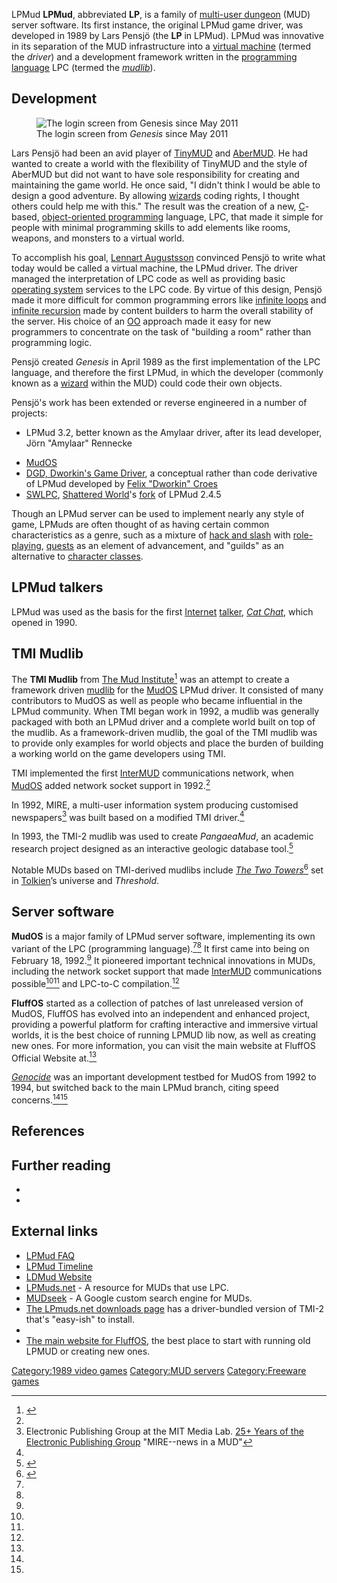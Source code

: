 LPMud
{{Short description|MUD server software}}
'''LPMud''', abbreviated '''LP''', is a family of [[multi-user dungeon]] (MUD) server software. Its first instance, the original LPMud game driver, was developed in 1989 by Lars Pensjö (the '''LP''' in LPMud).{{R|bartle-lars|shahromine-mudlib|pike}} LPMud was innovative in its separation of the MUD infrastructure into a [[virtual machine]] (termed the ''driver'') and a development framework written in the [[programming language]] LPC (termed the ''[[mudlib]]'').{{R|bartle-mudlib}}

==Development==
[[File:LoginScreen.jpg|thumb|right|The login screen from ''Genesis'' since May 2011]]

Lars Pensjö had been an avid player of [[TinyMUD]] and [[AberMUD]]. He had wanted to create a world with the flexibility of TinyMUD and the style of AberMUD{{R|bartle-lpmud}} but did not want to have sole responsibility for creating and maintaining the game world. He once said, "I didn't think I would be able to design a good adventure. By allowing [[Wizard (MUD)|wizards]] coding rights, I thought others could help me with this."{{R|dog}}  The result was the creation of a new, [[C (programming language)|C]]-based, [[object-oriented programming]] language, LPC, that made it simple for people with minimal programming skills to add elements like rooms, weapons, and monsters to a virtual world.{{R|giuliano}}

To accomplish his goal, [[Lennart Augustsson]] convinced Pensjö to write what today would be called a virtual machine, the LPMud driver. The driver managed the interpretation of LPC code as well as providing basic [[operating system]] services to the LPC code. By virtue of this design, Pensjö made it more difficult for common programming errors like [[infinite loop]]s and [[infinite recursion]] made by content builders to harm the overall stability of the server. His choice of an [[object-oriented programming|OO]] approach made it easy for new programmers to concentrate on the task of "building a room" rather than programming logic.{{R|pike}}

Pensjö created ''Genesis'' in April 1989 as the first implementation of the LPC language, and therefore the first LPMud, in which the developer (commonly known as a [[Wizard (MUD)|wizard]] within the MUD) could code their own objects.{{R|netgames1|dog|reese-genesis|bartle-genesis}}

Pensjö's work has been extended or reverse engineered in a number of projects:
* {{Anchor|Amylaar}}LPMud 3.2, better known as the Amylaar driver, after its lead developer, Jörn "Amylaar" Rennecke{{R|ywwr2|reese-amylaar}}
* [[MudOS]]{{R|ywwr2}}
* [[Dworkin's Game Driver|DGD, Dworkin's Game Driver]], a conceptual rather than code derivative of LPMud developed by [[Felix Croes|Felix "Dworkin" Croes]]{{R|shahromine-dgd}}
* [[SWLPC (programming language)|SWLPC]], [[Shattered World]]'s [[Fork (software development)|fork]] of LPMud 2.4.5{{R|reese-sw}}

Though an LPMud server can be used to implement nearly any style of game,{{R|hahn}} LPMuds are often thought of as having certain common characteristics as a genre, such as a mixture of [[hack and slash]] with [[role-playing game|role-playing]], [[Quest (gaming)|quests]] as an element of advancement, and "guilds" as an alternative to [[character class]]es.{{R|internetculture|ywwr1}}

==LPMud talkers==
LPMud was used as the basis for the first [[Internet]] [[talker]], ''[[Cat Chat]]'', which opened in 1990{{R|netlingo}}.

==TMI Mudlib==
The '''TMI Mudlib''' from [[The Mud Institute]]<ref name="Takacs">{{cite journal|last=Takacs|first=Mark|date=August 17, 1993|title=Prolix A Text-based Participant System for VR|location=Washington|page=13|quote=2.3.7 MIRE Kay has taken a TMI LPMud driver (a popular alternative driver developed by The Mud Institute) and used it as the basis for a multi-user news and information retrieval system |citeseerx = 10.1.1.53.5993}}</ref> was an attempt to create a framework driven [[mudlib]] for the [[MudOS]] LPMud driver. It consisted of many contributors to MudOS as well as people who became influential in the LPMud community. When TMI began work in 1992, a mudlib was generally packaged with both an LPMud driver and a complete world built on top of the mudlib. As a framework-driven mudlib, the goal of the TMI mudlib was to provide only examples for world objects and place the burden of building a working world on the game developers using TMI.

TMI implemented the first [[InterMUD]] communications network, when [[MudOS]] added network socket support in 1992.<ref name="dog"/>

In 1992, MIRE, a multi-user information system producing customised newspapers<ref>Electronic Publishing Group at the MIT Media Lab. [http://web.media.mit.edu/~walter/ep.html 25+ Years of the Electronic Publishing Group] "MIRE--news in a MUD"</ref> was built based on a modified TMI driver.<ref name="Takacs"/>

In 1993, the TMI-2 mudlib was used to create ''PangaeaMud'', an academic research project designed as an interactive geologic database tool.<ref>{{cite thesis
 | last = Boring | first = Erich
 | url = http://sc.lib.muohio.edu/bitstream/handle/2374.MIA/248/fulltext.pdf?sequence=1
 | title = PangaeaMud: An Online, Object-oriented Multiple User Interactive Geologic Database Tool
 | degree = Master's
 | publisher = Miami University
 | date = 1993-12-03
 | access-date = 2010-05-03
}}</ref>

Notable MUDs based on TMI-derived mudlibs include ''[[The Two Towers (MUD)|The Two Towers]]''{{R|english}}{{R|smith-bebak}}{{R|jones}}{{R|ber}}{{R|Ekman-ttt}}<ref>{{cite web |url=http://www.mudconnect.com/mud-bin/adv_search.cgi?Mode=MUD&mud=The+Two+Towers |title=The MUD Connector: The Two Towers |publisher=[[The MUD Connector]] |quote=Highly customized TMI-2 1.1.1 mudlib on MudOS v22 (May 4, 2007) |access-date=2010-07-06 |archive-date=2012-07-17 |archive-url=https://web.archive.org/web/20120717014932/http://www.mudconnect.com/mud-bin/adv_search.cgi?Mode=MUD&mud=The+Two+Towers |url-status=dead }}</ref> set in [[Tolkien]]’s universe{{R|english}} and ''Threshold''.

== Server software ==
'''MudOS''' is a major family of LPMud server software, implementing its own variant of the LPC (programming language).<ref name="ywwr" /><ref name="busey-mudos" />  It first came into being on February 18, 1992.<ref name="reese-mudos" />  It pioneered important technical innovations in MUDs, including the network socket support that made [[InterMUD]] communications possible<ref name="dog" /><ref name="shahromine" /> and LPC-to-C compilation.<ref name="reese-beek" /> 

'''FluffOS''' started as a collection of patches of last unreleased version of MudOS, FluffOS has evolved into an independent and enhanced project, providing a powerful platform for crafting interactive and immersive virtual worlds, it is the best choice of running LPMUD lib now, as well as creating new ones. For more information, you can visit the main website at FluffOS Official Website at.<ref name="fluffos" />

''[[Genocide (MUD)|Genocide]]'' was an important development testbed for MudOS from 1992 to 1994, but switched back to the main LPMud branch, citing speed concerns.<ref name="reese-geno-mudos" /><ref name="reese-geno-lpmud" />

==References==
{{Reflist|colwidth=40em|refs=
<ref name="bartle-lars">{{cite book
 | last = Bartle | first = Richard | author-link = Richard Bartle
 | title = [[Designing Virtual Worlds]]
 | publisher = New Riders
 | year = 2003
 | isbn = 0-13-101816-7
 | page = 10
 | quote = LPMUD was named after its author, Lars Pensjö of the University of Gothenburg, Sweden.
}}</ref>
<ref name="shahromine-mudlib">{{cite book
 | last1 = Shah | first1 = Rawn
 | last2 = Romine | first2 = James
 | year = 1995
 | title = Playing MUDs on the Internet
 | publisher = John Wiley & Sons, Inc.
 | isbn = 0-471-11633-5
 | page = 158
 | quote = ... the original ''Mudlib'' distributed by LP, Lars Pensjö, and his team.
}}</ref>
<ref name="pike">{{cite web
 |url         = http://pike.ida.liu.se/about/pike/history.xml
 |title       = The History of Pike
 |work        = Pike
 |access-date  = 2009-09-09
 |quote       = In the beginning, there was Adventure. Then a bunch of people decided to make multi-player adventure games. One of those people was Lars Pensjö at the Chalmers university in Gothenburg, Sweden. For his game he needed a simple, memory-efficient language, and thus LPC (Lars Pensjö C) was born. About a year later Fredrik Hübinette started playing one of these games and found that the language was the most easy-to-use language he had ever encountered.
 |url-status     = dead
 |archive-url  = https://web.archive.org/web/20100204062426/http://pike.ida.liu.se/about/pike/history.xml
 |archive-date = 2010-02-04
}}</ref>
<ref name="bartle-mudlib">{{cite book
 | last = Bartle | first = Richard | author-link = Richard Bartle
 | title = [[Designing Virtual Worlds]]
 | publisher = New Riders
 | year = 2003
 | isbn = 0-13-101816-7
 | page = 43
 | quote = Above this layer is what (for historical reasons) is known as the ''mudlib''<sup>58</sup>. [...] <sup>58</sup>For "mud library".  ''MUD1'' had a mudlib, but it was an adaptation of the BCPL input/output library and therefore was at a lower level than today's mudlibs.  The modern usage of the term was coined independently by ''LPMUD''.
}}</ref>
<ref name="bartle-lpmud">{{cite book
 | last = Bartle | first = Richard | author-link = Richard Bartle
 | title = [[Designing Virtual Worlds]]
 | publisher = New Riders
 | year = 2003
 | isbn = 0-13-101816-7
 | page = 10
 | quote = Having played both AberMUD and TinyMUD, he decided he wanted to write his own game with the adventure of the former and the user-extensibility of the latter.
}}</ref>
<ref name="bartle-genesis">{{cite book
 | last = Bartle | first = Richard | author-link = Richard Bartle
 | title = [[Designing Virtual Worlds]]
 | publisher = New Riders
 | year = 2003
 | isbn = 0-13-101816-7
 | pages = 10
 | quote = To this end, he developed an in-game programming language called LPC that allowed players of sufficient experience to add not only objects, but also powerful functionality to the game as it ran. 
}}</ref>
<ref name="dog">{{cite book
 | last1 = Mulligan | first1 = Jessica
 | last2 = Patrovsky | first2 = Bridgette
 | year = 2003
 | title = Developing Online Games: An Insider's Guide
 | publisher = New Riders
 | isbn = 1-59273-000-0
 | page = 451
 | quote = 1989 [...] Lars Penjske creates ''LPMud'' and opens ''Genesis''.  ''"Having fun playing ''TinyMUD'' and ''AberMUD'', Lars Penjske decides to write a server to combine the extensibility of ''TinyMUD'' with the adventures of ''AberMUD''.  Out of this inspiration, he designed ''LPC'' as a special MUD language to make extending the game simple.  Lars says, '...I didn't think I would be able to design a good adventure.  By allowing wizards coding rights, I thought others could help me with this.'  The first running code was developed in a week on Unix System V using IPC, not BSD sockets.  Early object-oriented features only existed accidentally by way of the nature of MUDs manipulating objects.  As Lars learned C++, he gradually extended those features.  The result is that the whole LPMud was developed from a small prototype, gradually extended with features."'' —'''George Reese's''' ''LPMud Timeline''
}}</ref>
<ref name="giuliano">{{cite book
 | last = Giuliano | first = Luca | author-link = :it:Luca Giuliano
 | title = I padroni della menzogna. Il gioco delle identità e dei mondi virtuali
 | publisher = [[:it:Meltemi Editore|Meltemi Editore]]
 | year = 1997
 | isbn = 978-88-86479-35-6
 | language = it
 |trans-title=The masters of the lie: the play of identity and virtual worlds
 | pages = 101–102
 | quote = È stato creato nel 1990 da Lars Pensjö presso la Chalmers Academic Computing Society in Svezia.  Pensjö proveniva dall'esperienza dell'AberMUD e il suo sistema è sostanzialmente il frutto di un compromesso tra la rigidità di AberMUD e l'egualitarismo del TinyMUD.  Il server LPMUD è diverso dagli altri perché non è un gioco prefabricato ma un linguaggio, chiamato LPC, che gli utenti possono utilizzare per interagire, modificare il loro ambiente e costruire un gioco.  Un DikuMUD è molto più efficiente come programma ma non può essere modificato senza avere un alto livello di conoscenza nella programmatazione.  Invece un LPMUD è molto più flessible ed è possibile costruire anche oggetti molto complessi con un livello di conoscenza inferiore.  Grazie a questa flessibilita, che si adatta all'immaginazione dei giocatori, LPMUD si è diffuso rapidamente.  Il livello di programmazione degli oggetti però non è esteso a tutti, ma è limitato ai giocatori che hanno raggiunto un livello elevato di competenza all'interno del MUD stesso e delle sue regole.  Grazie a questo maggior controllo del mondo, un LPMUD tende ad essere più organico e coerente nella construzione del mondo, diversamente dal TinyMUD che tende invece a diventare un po' caotico. '''Translation''': It was created in 1990 by Lars Pensjö of the Chalmers Academic Computing Society in Sweden.  Pensjö's experience was with AberMUD, and its system is basically the result of a compromise between the rigidity of AberMUD and the egalitarianism of TinyMUD.  The LPMUD server is different from others because it is not a game but a prefabricated language called LPC, which users can use to interact, change their environment and build a game.  A DikuMUD is much more efficient as a program but cannot be changed without having a high level of programming knowledge.  On the other hand, LPMUD is much more flexible, and you can build very complex objects with a lower level of knowledge.  Thanks to this flexibility, which adapts to players' imagination, LPMUD has spread rapidly.  The level of programming objects is not for everyone, but is limited to players who have reached a high level of competence within the MUD itself and with its rules.  Thanks to this greater control of the world, a LPMUD tends toward more comprehensive and coherent construction of the world, unlike TinyMUD, which tends to get a little chaotic.}}</ref>
<ref name="ywwr2">{{cite book
 | last1 = Towers | first1 = J. Tarin
 | last2 = Badertscher | first2 = Ken
 | last3 = Cunningham | first3 = Wayne
 | last4 = Buskirk | first4 = Laura
 | title = Yahoo! Wild Web Rides
 | publisher = IDG Books Worldwide Inc.
 | year = 1996
 | isbn = 0-7645-7003-X
 | page = 141
 | quote = '''MudOS and Amylaar:''': There are a couple versions of LPmuds that you might run into.  More are being developed as coders and wizards improve their games.  Both MudOS and Amylaar are descendants of LPmuds, and Amylaar is an especially popular version.
}}</ref>
<ref name="reese-amylaar">{{cite web
 | last = Reese | first = George 
 | url = http://www.faqs.org/faqs/games/mud-faq/lp/
 | title = LPMud FAQ
 | work = Internet FAQ Archives
 | date = 1998-09-15
 | access-date = 2009-06-25
 | quote = Amylaar is a person, not an LPMud. He is the primary author and torch bearer of the LPMud name. Given the generic sound of the term "LPMud" these days, people often refer to LPMud 3.2 as the Amylaar driver.
}}</ref>
<ref name="shahromine-dgd">{{cite book
 | last1 = Shah | first1 = Rawn
 | last2 = Romine | first2 = James
 | year = 1995
 | title = Playing MUDs on the Internet
 | publisher = John Wiley & Sons, Inc.
 | isbn = 0-471-11633-5
 | page = 164
 | quote = DGD, created by Dworkin aka Felix Croes, is a complete rewrite of the LPmud game.
}}</ref>
<ref name="reese-sw">{{cite web
 | last = Reese | first = George 
 | url = http://www.faqs.org/faqs/games/mud-faq/lp/
 | title = LPMud FAQ
 | work = Internet FAQ Archives
 | date = 1998-09-15
 | access-date = 2009-06-25
 | quote = Shattered Worlds, on the otherhand, derives from LPMud 2.4.5.
}}</ref>
<ref name="hahn">{{cite book
 | last = Hahn
 | first = Harley
 | title = The Internet Complete Reference
 | edition = 2nd
 | publisher = Osborne McGraw-Hill
 | year = 1996
 | isbn = 0-07-882138-X
 | page = [https://archive.org/details/harleyhahnsinter00hahn/page/557 557]
 | quote = The original LPC language was designed to create hack-n-slash muds.  If you heard that a particular mud was an LPMud, you could guess what type of mud it was.  In recent years, though, LPC has been redesigned into a general-purpose mud-creation language and, nowadays, virtually any type of mud might be an LPMud.
 | url = https://archive.org/details/harleyhahnsinter00hahn/page/557
 }}</ref>
<ref name="internetculture">{{cite book
 | editor-last = Porter | editor-first = David
 | title = Internet Culture
 | publisher = Routledge
 | year = 1997
 | isbn = 0-415-91684-4
 | edition = pbk.
 | last = Ito | first = Mizuko | author-link = Mizuko Ito
 | contribution = Virtually Embodied: The Reality of Fantasy in a Multi-User Dungeon
 | page = 89
 | quote = The MUDs that I study are LPMUDs, which are "traditional" and "mainstream" MUDs in the sense that they are combat and role-playing game oriented, and tend to use medieval images.
}}</ref>
<ref name="ywwr1">{{cite book
 | last1 = Towers | first1 = J. Tarin
 | last2 = Badertscher | first2 = Ken
 | last3 = Cunningham | first3 = Wayne
 | last4 = Buskirk | first4 = Laura
 | title = Yahoo! Wild Web Rides
 | publisher = IDG Books Worldwide Inc.
 | year = 1996
 | isbn = 0-7645-7003-X
 | page = 141
 | quote = '''LPmuds:''' When you play LPmuds, you'll probably be faced with more of a bent toward socialization and an attempt to get characters to role-play more.  Quests, where you have to complete a predetermined set of actions, tend to be used to try to move people away from relying simply on combat to gain experience.  When you first enter the game, your character has no profession until you join a guild, which you usually need to search around for.  It is normally against the rules for seasoned characters to help you with your quests or finding a guild, but some LPmuds do not enforce this.
}}</ref>
<ref name="netlingo">{{cite web
 | url = http://www.netlingo.com/more/talker.php
 | title = Talker History
 | work = NetLingo the Internet Dictionary
 | access-date = 2010-04-13
 | quote = Single-server talkers on the internet first appeared in 1990, with the talker Cat Chat. This was a hack of the LPMud source code, put together by Chris Thompson (aka 'Cat') at Warwick University, in England.
}}</ref>
<ref name="english">{{cite book
 | editor-last = English | editor-first = Katharine
 | title = Most Popular Web Sites: The Best of the Net from A 2 Z
 | publisher = Lycos Press / [[Macmillan Publishers]]
 | year = 1996
 | isbn = 0-7897-0792-6
 | page = 315
 | quote = '''Two Towers Multi-User Dungeon <nowiki>http://www.angband.com/towers</nowiki>''' This page serves as an entrance to the Two Towers Multi-User Dungeon, allowing game players to step into the world of fantasy writer J.R.R. Tolkien.  Intrepid visitors can learn about the game or link to Tolkien sites dotting the net.
}}</ref>
<ref name="smith-bebak">{{cite book
 | last1 = Smith
 | first1 = Bud
 | last2 = Bebak
 | first2 = Arthur
 | title = Creating Web Pages for Dummies
 | edition = 2nd
 | publisher = IDG
 | year = 1997
 | isbn = 0-7645-0114-3
 | pages = [https://archive.org/details/creatingwebpages00smit_0/page/40 40–41]
 | url = https://archive.org/details/creatingwebpages00smit_0/page/40
 }}</ref>
<ref name="jones">{{cite web
 | last = Jones | first = Nimrod
 | title = nEt.SPeAk
 |date=April 1997
 | url = http://zencadet.info/net.speak/
 | archive-url = https://web.archive.org/web/20110722012643/http://zencadet.info/net.speak/chapter1.html
 | archive-date = 2011-07-22
 | access-date = 2010-07-20
 | quote = The MUD referred to in this work is ''The Two Towers LpMUD'' based upon J. R. R. Tolkien's ''Lord of the Rings''. It claims to be the most faithful MUD to his Middle-Earth and boasts players in their hundreds gathered from 50 countries world-wide.
}}</ref>
<ref name="ber">{{cite web
 | url = http://haven.theonering.net/reviews/games/twotowersmud.html
 | title = Tolkien Gaming - Gaming Havens - Game Reviews - Two Tower MUD
 | work = theonering.net
 | date = 2000-05-23
 | quote = The experience system was very simple, you kill things and complete missions, you get more attributes.
 | access-date = 2010-10-15
}}</ref>
<ref name="Ekman-ttt">{{cite web
 | last = Ekman | first = Fredrik
 | title = LP mud's
 | date = 1995-05-09
 | work = rec.arts.books.tolkien
 | access-date = 2010-07-05
 | url = http://groups.google.com/group/rec.arts.books.tolkien/msg/e73f9160aa34df11
}}</ref>
<ref name="ywwr">{{cite book
 | last1 = Towers | first1 = J. Tarin
 | last2 = Badertscher | first2 = Ken
 | last3 = Cunningham | first3 = Wayne
 | last4 = Buskirk | first4 = Laura
 | title = Yahoo! Wild Web Rides
 | publisher = IDG Books Worldwide Inc.
 | year = 1996
 | isbn = 0-7645-7003-X
 | pages = 141
 | quote = '''MudOS and Amylaar:''': There are a couple versions of LPmuds that you might run into.  More are being developed as coders and wizards improve their games.  Both MudOS and Amylaar are descendants of LPmuds, and Amylaar is an especially popular version.
}}</ref>
<ref name="busey-mudos">{{cite book
 | last = Busey | first = Andrew
 | title = Secrets of the MUD Wizards
 | publisher = [[SAMS Publishing]]
 | year = 1995
 | isbn = 0-672-30723-5
 | pages = 216
 | quote = For example, the MudOS server is based on the LPMUD server, but has been developed along different lines than the current LPMUD server.
}}</ref>
<ref name="reese-mudos">{{cite web
 |last        = Reese
 |first       = George
 |url         = http://www.rpgmud.com/lpmud_timeline.htm
 |title       = LPMud Timeline
 |date        = 1995-08-01
 |quote       = February 18, 1992 The LPMud 3.1.2-A project is renamed MudOS.
 |url-status     = dead
 |archive-url  = https://web.archive.org/web/20120226122409/http://www.rpgmud.com/lpmud_timeline.htm
 |archive-date = February 26, 2012
}}</ref>
<ref name="shahromine">{{cite book
 | last1 = Shah | first1 = Rawn
 | last2 = Romine | first2 = James
 | year = 1995
 | title = Playing MUDs on the Internet
 | publisher = John Wiley & Sons, Inc.
 | pages = 164
 | isbn = 0-471-11633-5
 | quote = MudOS is a much enhanced version that was a major rewrite that is not compatible with the old 2.4.5 LPmud version.  It is one of the most feature-rich Mud systems available, making the game seem almost like a high-level operating system of its own.  You can create objects within the Mud that can directly access the Internet Protocols, such as Transmission Control Protocol (TCP) and User Datagram Protocol (UDP); [...]
}}</ref>
<ref name="reese-genesis">{{cite web
 |last        = Reese
 |first       = George
 |url         = http://www.rpgmud.com/lpmud_timeline.htm
 |title       = LPMud Timeline
 |date        = 1996-03-11
 |access-date  = 2010-04-18
 |quote       = April 1989 ¶ Lars starts the first public LPMud, _Genesis_.
 |url-status     = dead
 |archive-url  = https://web.archive.org/web/20120226122409/http://www.rpgmud.com/lpmud_timeline.htm
 |archive-date = 2012-02-26
}}</ref>
<ref name="reese-beek">{{cite web
 |last        = Reese
 |first       = George
 |url         = http://www.rpgmud.com/lpmud_timeline.htm
 |title       = LPMud Timeline
 |date        = 1995-08-01
 |quote       = BeekOS is basically a MudOS core with dynamic compilation of LPC->C, linking the compiled machine code to the running server dynamically. These enhancements are later merged into MudOS once Beeks takes over MudOS development.
 |url-status     = dead
 |archive-url  = https://web.archive.org/web/20120226122409/http://www.rpgmud.com/lpmud_timeline.htm
 |archive-date = 2012-02-26
}}</ref>
<ref name="reese-geno-mudos">{{cite web
 |last        = Reese
 |first       = George
 |url         = http://www.rpgmud.com/lpmud_timeline.htm
 |title       = LPMud Timeline
 |date        = 1996-03-11
 |access-date  = 2010-04-14
 |quote       = June 1992 ¶ After having taken over as admin of Genocide in April, Blackthorn decides to move Genocide over to the new MudOS driver. At this time, the driver was filled with new features, but equally filled with bugs. Genocide spent most of the summer as a testbed for MudOS development, with MudOS developers Truilka, Jacques, and Wayfarer working along on the driver over on Portals.
 |url-status     = dead
 |archive-url  = https://web.archive.org/web/20120226122409/http://www.rpgmud.com/lpmud_timeline.htm
 |archive-date = 2012-02-26
}}</ref>
<ref name="reese-geno-lpmud">{{cite web
 |last        = Reese
 |first       = George
 |url         = http://www.rpgmud.com/lpmud_timeline.htm
 |title       = LPMud Timeline
 |date        = 1996-03-11
 |access-date  = 2010-04-14
 |quote       = Early 1994 ¶ {{sic|Genocide|s}} converts over to LPMud in order to get the unusual speed demands made of it by its theme and its old machine. As a result, Blackthorn stops with the trickle of bug-fixes which had been the whole of MudOS development at the time.
 |url-status     = dead
 |archive-url  = https://web.archive.org/web/20120226122409/http://www.rpgmud.com/lpmud_timeline.htm
 |archive-date = 2012-02-26
}}</ref>
<ref name="netgames1">{{cite book
 | last1 = Maloni
 | first1 = Kelly
 | last2 = Baker
 | first2 = Derek
 | last3 = Wice
 | first3 = Nathaniel
 | year = 1994
 | title = Net Games
 | publisher = Random House / Michael Wolff & Company, Inc.
 | isbn = 0-679-75592-6
 | pages = [https://archive.org/details/netgamesyourguid00malo/page/78 78]
 | quote = ''Genesis'' lays claim to being the first LPMUD.
 | url = https://archive.org/details/netgamesyourguid00malo/page/78
 }}</ref>
<ref name="fluffos">{{cite web
 | title = FluffOS website
 | url = https://www.fluffos.info
 }}</ref>
}}

==Further reading==
* {{cite book
 | editor1-last = Shah | editor1-first = Rawn
 | editor2-last = Romine | editor2-first = James
 | title = Playing MUDs on the Internet
 | publisher = John Wiley & Sons, Inc.
 | year = 1995
 | isbn = 0-471-11633-5
 | last = Shah | first = Rawn
 | contribution = Part 2: LPmuds
 | pages = 155–231
}}
* {{cite book
 | last = Busey | first = Andrew
 | title = Secrets of the MUD Wizards
 | publisher = [[SAMS Publishing]]
 | year = 1995
 | isbn = 0-672-30723-5
}}

==External links==
* [http://www.faqs.org/faqs/games/mud-faq/lp/ LPMud FAQ]
* [https://web.archive.org/web/20120226122409/http://www.rpgmud.com/lpmud_timeline.htm LPMud Timeline]
* [http://ldmud.eu/ LDMud Website]
* [http://lpmuds.net/ LPMuds.net] - A resource for MUDs that use LPC.
* [http://mudseek.com/ MUDseek] - A Google custom search engine for MUDs.
* [http://lpmuds.net/downloads.html The LPmuds.net downloads page] has a driver-bundled version of TMI-2 that's "easy-ish" to install.
* {{dmoz|Games/Online/MUDs/By_Codebase/LP/|LPMuds}}
* [https://www.fluffos.info The main website for FluffOS], the best place to start with running old LPMUD or creating new ones.


{{MUDs}}

[[Category:1989 video games]]
[[Category:MUD servers]]
[[Category:Freeware games]]